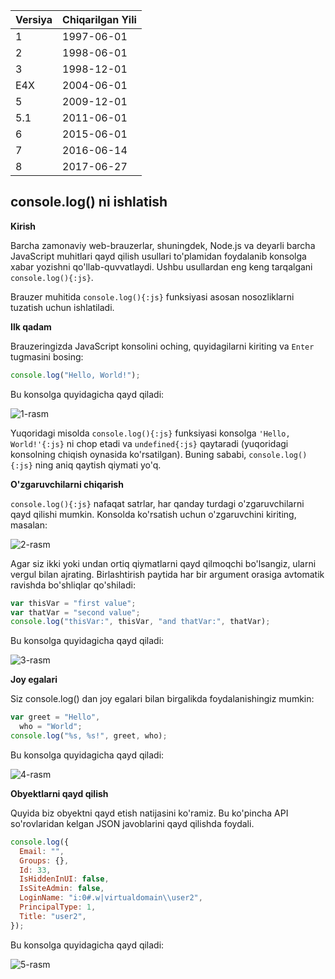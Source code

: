 | Versiya | Chiqarilgan Yili |
| ------- | ---------------- |
| 1       | 1997-06-01       |
| 2       | 1998-06-01       |
| 3       | 1998-12-01       |
| E4X     | 2004-06-01       |
| 5       | 2009-12-01       |
| 5.1     | 2011-06-01       |
| 6       | 2015-06-01       |
| 7       | 2016-06-14       |
| 8       | 2017-06-27       |

## console.log() ni ishlatish

**Kirish**

Barcha zamonaviy web-brauzerlar, shuningdek, Node.js va deyarli barcha JavaScript muhitlari qayd qilish usullari to'plamidan foydalanib konsolga xabar yozishni qo'llab-quvvatlaydi. Ushbu usullardan eng keng tarqalgani `console.log(){:js}`.

Brauzer muhitida `console.log(){:js}` funksiyasi asosan nosozliklarni tuzatish uchun ishlatiladi.

**Ilk qadam**

Brauzeringizda JavaScript konsolini oching, quyidagilarni kiriting va `Enter` tugmasini bosing:

```js
console.log("Hello, World!");
```

Bu konsolga quyidagicha qayd qiladi:

![1-rasm](https://i.stack.imgur.com/Io1Iv.png)

Yuqoridagi misolda `console.log(){:js}` funksiyasi konsolga `'Hello, World!'{:js}` ni chop etadi va `undefined{:js}` qaytaradi (yuqoridagi konsolning chiqish oynasida ko'rsatilgan). Buning sababi, `console.log(){:js}` ning aniq qaytish qiymati yo'q.

**O'zgaruvchilarni chiqarish**

`console.log(){:js}` nafaqat satrlar, har qanday turdagi o'zgaruvchilarni qayd qilishi mumkin. Konsolda ko'rsatish uchun o'zgaruvchini kiriting, masalan:

![2-rasm](https://i.stack.imgur.com/oSX2F.png)

Agar siz ikki yoki undan ortiq qiymatlarni qayd qilmoqchi bo'lsangiz, ularni vergul bilan ajrating. Birlashtirish paytida har bir argument orasiga avtomatik ravishda bo'shliqlar qo'shiladi:

```js
var thisVar = "first value";
var thatVar = "second value";
console.log("thisVar:", thisVar, "and thatVar:", thatVar);
```

Bu konsolga quyidagicha qayd qiladi:

![3-rasm](https://i.stack.imgur.com/LuMaA.png)

**Joy egalari**

Siz console.log() dan joy egalari bilan birgalikda foydalanishingiz mumkin:

```js
var greet = "Hello",
  who = "World";
console.log("%s, %s!", greet, who);
```

Bu konsolga quyidagicha qayd qiladi:

![4-rasm](https://i.stack.imgur.com/KfHut.png)

**Obyektlarni qayd qilish**

Quyida biz obyektni qayd etish natijasini ko'ramiz. Bu ko'pincha API so'rovlaridan kelgan JSON javoblarini qayd qilishda foydali.

```js
console.log({
  Email: "",
  Groups: {},
  Id: 33,
  IsHiddenInUI: false,
  IsSiteAdmin: false,
  LoginName: "i:0#.w|virtualdomain\\user2",
  PrincipalType: 1,
  Title: "user2",
});
```

Bu konsolga quyidagicha qayd qiladi:

![5-rasm](https://i.stack.imgur.com/Zxd6g.png)
